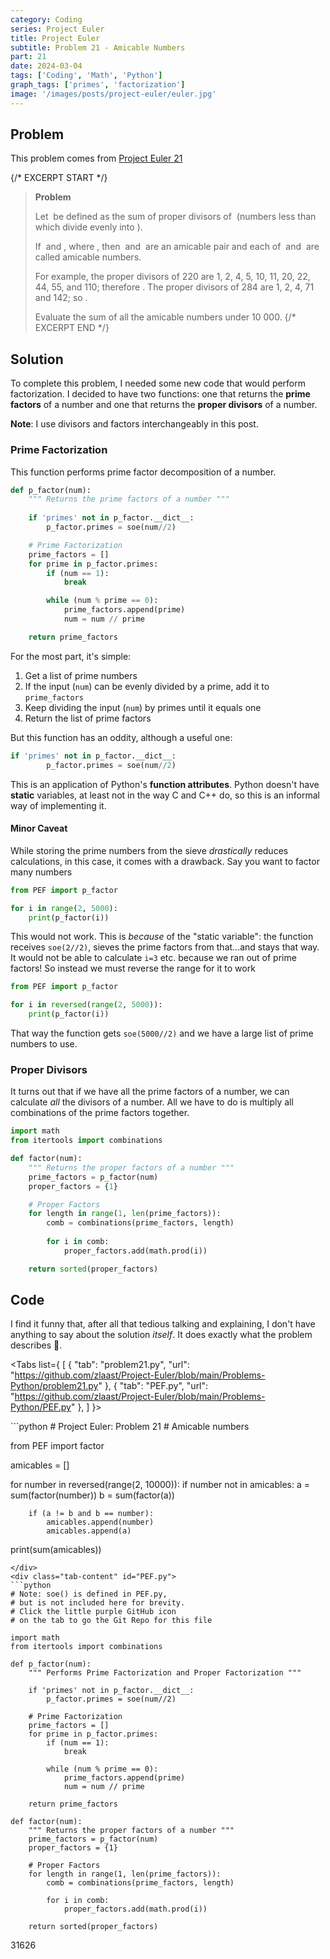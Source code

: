 ```yaml
---
category: Coding
series: Project Euler
title: Project Euler
subtitle: Problem 21 - Amicable Numbers
part: 21
date: 2024-03-04
tags: ['Coding', 'Math', 'Python']
graph_tags: ['primes', 'factorization']
image: '/images/posts/project-euler/euler.jpg'
---
```



## Problem
This problem comes from [Project Euler 21](https://projecteuler.net/problem=21)

{/* EXCERPT START */}
> **Problem**
>
> Let <Math eqn="d(n)" /> be defined as the sum of proper divisors of <Math eqn="n" /> (numbers less than <Math eqn="n" /> 
> which divide evenly into <Math eqn="n" />).
> 
> If <Math eqn="d(a) = b" /> and <Math eqn="d(b) = a" />, where <Math eqn="a \neq b" />, 
> then <Math eqn="a" /> and <Math eqn="b" /> are an amicable pair and each of <Math eqn="a" /> and <Math eqn="b" /> are called amicable numbers.
>
> For example, the proper divisors of 220 are 1, 2, 4, 5, 10, 11, 20, 22, 44, 55, and 110; therefore <Math eqn="d(220) = 284" />.
> The proper divisors of 284 are 1, 2, 4, 71 and 142; so <Math eqn="d(284) = 220" />.
>
> Evaluate the sum of all the amicable numbers under 10 000.
{/* EXCERPT END */}

## Solution

To complete this problem, I needed some new code that would perform factorization. 
I decided to have two functions: one that returns the **prime factors** of a number 
and one that returns the **proper divisors** of a number.

**Note**: I use divisors and factors interchangeably in this post.

### Prime Factorization

This function performs prime factor decomposition of a number.

```python
def p_factor(num):
    """ Returns the prime factors of a number """
    
    if 'primes' not in p_factor.__dict__:
        p_factor.primes = soe(num//2)

    # Prime Factorization
    prime_factors = []
    for prime in p_factor.primes:
        if (num == 1):
            break

        while (num % prime == 0):
            prime_factors.append(prime)
            num = num // prime

    return prime_factors
```

For the most part, it's simple:

1. Get a list of prime numbers
2. If the input (`num`) can be evenly divided by a prime, add it to `prime_factors`
3. Keep dividing the input (`num`) by primes until it equals one
4. Return the list of prime factors

But this function has an oddity, although a useful one:

```python
if 'primes' not in p_factor.__dict__:
        p_factor.primes = soe(num//2)
```
This is an application of Python's **function attributes**. Python doesn't have **static** variables, at least not in the way C and C++ do,
so this is an informal way of implementing it.

#### Minor Caveat
While storing the prime numbers from the sieve *drastically* reduces calculations, in this case, it comes with a drawback. Say you want to factor many numbers

```python
from PEF import p_factor

for i in range(2, 5000):
    print(p_factor(i))
```

This would not work. This is *because* of the "static variable": the function receives `soe(2//2)`, sieves the prime factors from that...and stays that way.
It would not be able to calculate `i=3` etc. because we ran out of prime factors! So instead we must reverse the range for it to work

```python
from PEF import p_factor

for i in reversed(range(2, 5000)):
    print(p_factor(i))
```

That way the function gets `soe(5000//2)` and we have a large list of prime numbers to use.

### Proper Divisors

It turns out that if we have all the prime factors of a number, we can calculate *all* the divisors of a number.
All we have to do is multiply all combinations of the prime factors together.

```python
import math
from itertools import combinations

def factor(num):
    """ Returns the proper factors of a number """
    prime_factors = p_factor(num)
    proper_factors = {1}

    # Proper Factors
    for length in range(1, len(prime_factors)):
        comb = combinations(prime_factors, length)
        
        for i in comb:
            proper_factors.add(math.prod(i))

    return sorted(proper_factors)
```

## Code

I find it funny that, after all that tedious talking and explaining, I don't have anything to say about the solution *itself*.
It does exactly what the problem describes 🤷.

<Tabs list={
    [
        {
            "tab": "problem21.py",
            "url": "https://github.com/zlaast/Project-Euler/blob/main/Problems-Python/problem21.py"
        },
        {
            "tab": "PEF.py",
            "url": "https://github.com/zlaast/Project-Euler/blob/main/Problems-Python/PEF.py"
        },
    ]
}>

<div class="tab-content" id="problem21.py">
```python
# Project Euler: Problem 21
# Amicable numbers

from PEF import factor

amicables = []

for number in reversed(range(2, 10000)):
    if number not in amicables:
        a = sum(factor(number))
        b = sum(factor(a))

        if (a != b and b == number):
            amicables.append(number)
            amicables.append(a)

print(sum(amicables))
```
</div>
<div class="tab-content" id="PEF.py">
```python
# Note: soe() is defined in PEF.py, 
# but is not included here for brevity.
# Click the little purple GitHub icon
# on the tab to go the Git Repo for this file

import math
from itertools import combinations

def p_factor(num):
    """ Performs Prime Factorization and Proper Factorization """
    
    if 'primes' not in p_factor.__dict__:
        p_factor.primes = soe(num//2)

    # Prime Factorization
    prime_factors = []
    for prime in p_factor.primes:
        if (num == 1):
            break

        while (num % prime == 0):
            prime_factors.append(prime)
            num = num // prime

    return prime_factors

def factor(num):
    """ Returns the proper factors of a number """
    prime_factors = p_factor(num)
    proper_factors = {1}

    # Proper Factors
    for length in range(1, len(prime_factors)):
        comb = combinations(prime_factors, length)
        
        for i in comb:
            proper_factors.add(math.prod(i))

    return sorted(proper_factors)
```
</div>
</Tabs>

<Spoiler>
31626
</Spoiler>